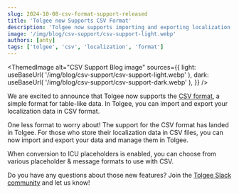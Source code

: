 ```yaml
---
slug: 2024-10-08-csv-format-support-released
title: 'Tolgee now Supports CSV Format'
description: 'Tolgee now supports importing and exporting localization data in the CSV format.'
image: '/img/blog/csv-support/csv-support-light.webp'
authors: [anty]
tags: ['tolgee', 'csv', 'localization', 'format']
---
```



<ThemedImage
  alt="CSV Support Blog image"
  sources={{
    light: useBaseUrl(
      '/img/blog/csv-support/csv-support-light.webp'
    ),
    dark: useBaseUrl(
      '/img/blog/csv-support/csv-support-dark.webp'
    ),
  }}
/>

We are excited to announce that Tolgee now supports the [CSV format](/platform/formats/csv), a simple format for table-like data. In Tolgee, you can import and export your localization data in CSV format.

<!--truncate-->

One less format to worry about! The support for the CSV format has landed in Tolgee. For those who store their localization data in CSV files, you can now import and export your data and manage them in Tolgee.

When conversion to ICU placeholders is enabled, you can choose from various placeholder & message formats to use with CSV.

Do you have any questions about those new features? Join the [Tolgee Slack community](https://Tolg.ee/slack) and let us know!
